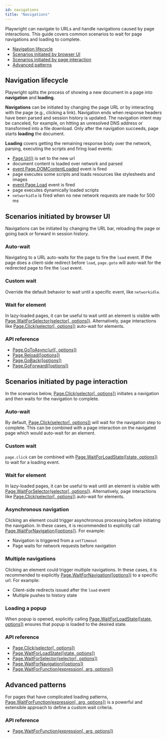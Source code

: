 ```yaml
---
id: navigations
title: "Navigations"
---
```


Playwright can navigate to URLs and handle navigations caused by page interactions. This guide covers common scenarios to wait for page navigations and loading to complete.

- [Navigation lifecycle](#navigation-lifecycle)
- [Scenarios initiated by browser UI](#scenarios-initiated-by-browser-ui)
- [Scenarios initiated by page interaction](#scenarios-initiated-by-page-interaction)
- [Advanced patterns](#advanced-patterns)

## Navigation lifecycle

Playwright splits the process of showing a new document in a page into **navigation** and **loading**.

**Navigations** can be initiated by changing the page URL or by interacting with the page (e.g., clicking a link). Navigation ends when response headers have been parsed and session history is updated. The navigation intent may be canceled, for example, on hitting an unresolved DNS address or transformed into a file download. Only after the navigation succeeds, page starts **loading** the document.

**Loading** covers getting the remaining response body over the network, parsing, executing the scripts and firing load events:
- [Page.Url()](./api/class-page.mdx#pageurl) is set to the new url
- document content is loaded over network and parsed
- [event Page.DOMContentLoaded](./api/class-page.mdx#eventpagedomcontentloaded) event is fired
- page executes some scripts and loads resources like stylesheets and images
- [event Page.Load](./api/class-page.mdx#eventpageload) event is fired
- page executes dynamically loaded scripts
- `networkidle` is fired when no new network requests are made for 500 ms

## Scenarios initiated by browser UI

Navigations can be initiated by changing the URL bar, reloading the page or going back or forward in session history.

### Auto-wait

Navigating to a URL auto-waits for the page to fire the `load` event. If the page does a client-side redirect before `load`, `page.goto` will auto-wait for the redirected page to fire the `load` event.

### Custom wait

Override the default behavior to wait until a specific event, like `networkidle`.

### Wait for element

In lazy-loaded pages, it can be useful to wait until an element is visible with [Page.WaitForSelector(selector[, options])](./api/class-page.mdx#pagewaitforselectorselector-options). Alternatively, page interactions like [Page.Click(selector[, options])](./api/class-page.mdx#pageclickselector-options) auto-wait for elements.

### API reference
- [Page.GoToAsync(url[, options])](./api/class-page.mdx#pagegotoasyncurl-options)
- [Page.Reload([options])](./api/class-page.mdx#pagereloadoptions)
- [Page.GoBack([options])](./api/class-page.mdx#pagegobackoptions)
- [Page.GoForward([options])](./api/class-page.mdx#pagegoforwardoptions)

## Scenarios initiated by page interaction

In the scenarios below, [Page.Click(selector[, options])](./api/class-page.mdx#pageclickselector-options) initiates a navigation and then waits for the navigation to complete.

### Auto-wait

By default, [Page.Click(selector[, options])](./api/class-page.mdx#pageclickselector-options) will wait for the navigation step to complete. This can be combined with a page interaction on the navigated page which would auto-wait for an element.

### Custom wait

`page.click` can be combined with [Page.WaitForLoadState([state, options])](./api/class-page.mdx#pagewaitforloadstatestate-options) to wait for a loading event.

### Wait for element

In lazy-loaded pages, it can be useful to wait until an element is visible with [Page.WaitForSelector(selector[, options])](./api/class-page.mdx#pagewaitforselectorselector-options). Alternatively, page interactions like [Page.Click(selector[, options])](./api/class-page.mdx#pageclickselector-options) auto-wait for elements.

### Asynchronous navigation

Clicking an element could trigger asynchronous processing before initiating the navigation. In these cases, it is recommended to explicitly call [Page.WaitForNavigation([options])](./api/class-page.mdx#pagewaitfornavigationoptions). For example:
* Navigation is triggered from a `setTimeout`
* Page waits for network requests before navigation

### Multiple navigations

Clicking an element could trigger multiple navigations. In these cases, it is recommended to explicitly [Page.WaitForNavigation([options])](./api/class-page.mdx#pagewaitfornavigationoptions) to a specific url. For example:
* Client-side redirects issued after the `load` event
* Multiple pushes to history state

### Loading a popup

When popup is opened, explicitly calling [Page.WaitForLoadState([state, options])](./api/class-page.mdx#pagewaitforloadstatestate-options) ensures that popup is loaded to the desired state.

### API reference
- [Page.Click(selector[, options])](./api/class-page.mdx#pageclickselector-options)
- [Page.WaitForLoadState([state, options])](./api/class-page.mdx#pagewaitforloadstatestate-options)
- [Page.WaitForSelector(selector[, options])](./api/class-page.mdx#pagewaitforselectorselector-options)
- [Page.WaitForNavigation([options])](./api/class-page.mdx#pagewaitfornavigationoptions)
- [Page.WaitForFunction(expression[, arg, options])](./api/class-page.mdx#pagewaitforfunctionexpression-arg-options)

## Advanced patterns

For pages that have complicated loading patterns, [Page.WaitForFunction(expression[, arg, options])](./api/class-page.mdx#pagewaitforfunctionexpression-arg-options) is a powerful and extensible approach to define a custom wait criteria.

### API reference
- [Page.WaitForFunction(expression[, arg, options])](./api/class-page.mdx#pagewaitforfunctionexpression-arg-options)

[Accessibility]: ./api/class-accessibility.mdx "Accessibility"
[Browser]: ./api/class-browser.mdx "Browser"
[BrowserContext]: ./api/class-browsercontext.mdx "BrowserContext"
[BrowserType]: ./api/class-browsertype.mdx "BrowserType"
[ConsoleMessage]: ./api/class-consolemessage.mdx "ConsoleMessage"
[Dialog]: ./api/class-dialog.mdx "Dialog"
[Download]: ./api/class-download.mdx "Download"
[ElementHandle]: ./api/class-elementhandle.mdx "ElementHandle"
[FileChooser]: ./api/class-filechooser.mdx "FileChooser"
[Frame]: ./api/class-frame.mdx "Frame"
[JSHandle]: ./api/class-jshandle.mdx "JSHandle"
[Keyboard]: ./api/class-keyboard.mdx "Keyboard"
[Mouse]: ./api/class-mouse.mdx "Mouse"
[Page]: ./api/class-page.mdx "Page"
[Playwright]: ./api/class-playwright.mdx "Playwright"
[Request]: ./api/class-request.mdx "Request"
[Response]: ./api/class-response.mdx "Response"
[Route]: ./api/class-route.mdx "Route"
[Selectors]: ./api/class-selectors.mdx "Selectors"
[TimeoutError]: ./api/class-timeouterror.mdx "TimeoutError"
[Touchscreen]: ./api/class-touchscreen.mdx "Touchscreen"
[Video]: ./api/class-video.mdx "Video"
[WebSocket]: ./api/class-websocket.mdx "WebSocket"
[WebSocketFrame]: ./api/class-websocketframe.mdx "WebSocketFrame"
[Worker]: ./api/class-worker.mdx "Worker"
[Element]: https://developer.mozilla.org/en-US/docs/Web/API/element "Element"
[Evaluation Argument]: ./core-concepts.mdx#evaluationargument "Evaluation Argument"
[Promise]: https://developer.mozilla.org/en-US/docs/Web/JavaScript/Reference/Global_Objects/Promise "Promise"
[iterator]: https://developer.mozilla.org/en-US/docs/Web/JavaScript/Reference/Iteration_protocols "Iterator"
[origin]: https://developer.mozilla.org/en-US/docs/Glossary/Origin "Origin"
[selector]: https://developer.mozilla.org/en-US/docs/Web/CSS/CSS_Selectors "selector"
[Serializable]: https://developer.mozilla.org/en-US/docs/Web/JavaScript/Reference/Global_Objects/JSON/stringify#Description "Serializable"
[UIEvent.detail]: https://developer.mozilla.org/en-US/docs/Web/API/UIEvent/detail "UIEvent.detail"
[UnixTime]: https://en.wikipedia.org/wiki/Unix_time "Unix Time"
[xpath]: https://developer.mozilla.org/en-US/docs/Web/XPath "xpath"

[Array]: https://developer.mozilla.org/en-US/docs/Web/JavaScript/Reference/Global_Objects/Array "Array"
[boolean]: https://developer.mozilla.org/en-US/docs/Web/JavaScript/Data_structures#Boolean_type "Boolean"
[Buffer]: https://nodejs.org/api/buffer.html#buffer_class_buffer "Buffer"
[ChildProcess]: https://nodejs.org/api/child_process.html "ChildProcess"
[Error]: https://nodejs.org/api/errors.html#errors_class_error "Error"
[EventEmitter]: https://nodejs.org/api/events.html#events_class_eventemitter "EventEmitter"
[function]: https://developer.mozilla.org/en-US/docs/Web/JavaScript/Reference/Global_Objects/Function "Function"
[Map]: https://developer.mozilla.org/en-US/docs/Web/JavaScript/Reference/Global_Objects/Map "Map"
[null]: https://developer.mozilla.org/en-US/docs/Web/JavaScript/Reference/Global_Objects/null "null"
[number]: https://developer.mozilla.org/en-US/docs/Web/JavaScript/Data_structures#Number_type "Number"
[Object]: https://developer.mozilla.org/en-US/docs/Web/JavaScript/Reference/Global_Objects/Object "Object"
[Promise]: https://developer.mozilla.org/en-US/docs/Web/JavaScript/Reference/Global_Objects/Promise "Promise"
[Readable]: https://nodejs.org/api/stream.html#stream_class_stream_readable "Readable"
[RegExp]: https://developer.mozilla.org/en-US/docs/Web/JavaScript/Reference/Global_Objects/RegExp "RegExp"
[string]: https://developer.mozilla.org/en-US/docs/Web/JavaScript/Data_structures#String_type "string"
[URL]: https://nodejs.org/api/url.html "URL"

[all available image tags]: https://mcr.microsoft.com/v2/playwright/tags/list "all available image tags"
[Docker Hub]: https://hub.docker.com/_/microsoft-playwright "Docker Hub"
[Dockerfile.focal]: https://github.com/microsoft/playwright/blob/master/utils/docker/Dockerfile.focal "Dockerfile.focal"